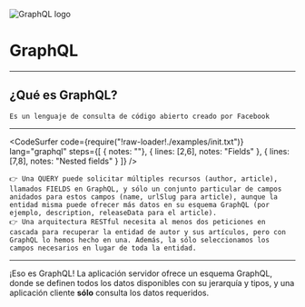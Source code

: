 
<Head>
  <link rel="shortcut icon" href="./public/favicon.png" type="image/png" />
  <title>GraphQL Talk - La Valdi</title>
</Head>

![GraphQL logo](./public/logo.svg)
# GraphQL

---

## ¿Qué es GraphQL?

```notes
Es un lenguaje de consulta de código abierto creado por Facebook
```

---

<CodeSurfer
  code={require("!raw-loader!./examples/init.txt")}
  lang="graphql"
  steps={[
    { notes: ""},
    { lines: [2,6], notes: "Fields" },
    { lines: [7,8], notes: "Nested fields" }
  ]}
/>

```notes
👉 Una QUERY puede solicitar múltiples recursos (author, article), llamados FIELDS en GraphQL, y sólo un conjunto particular de campos anidados para estos campos (name, urlSlug para article), aunque la entidad misma puede ofrecer más datos en su esquema GraphQL (por ejemplo, description, releaseData para el article).
👉 Una arquitectura RESTful necesita al menos dos peticiones en cascada para recuperar la entidad de autor y sus artículos, pero con GraphQL lo hemos hecho en una. Además, la sólo seleccionamos los campos necesarios en lugar de toda la entidad.
```

---

¡Eso es GraphQL! La aplicación servidor ofrece un esquema GraphQL, donde se definen todos los datos disponibles con su jerarquía y tipos, y una aplicación cliente **sólo** consulta los datos requeridos.
